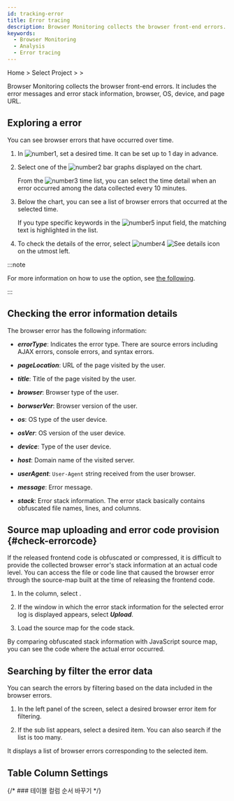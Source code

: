```yaml
---
id: tracking-error
title: Error tracing
description: Browser Monitoring collects the browser front-end errors.
keywords:
  - Browser Monitoring
  - Analysis
  - Error tracing
---
```


Home &gt; Select Project &gt; <Cmdname sid="side_analysis" className="uitext" /> &gt; <Cmdname sid="side_browserErrorTracking" className="uitext" />

Browser Monitoring collects the browser front-end errors. It includes the error messages and error stack information, browser, OS, device, and page URL.

## Exploring a error

You can see browser errors that have occurred over time.

<ImgLang img='rum-tracking-error.png' desc='Error Tracking' />

1. In ![number1](/img/number-01.png), set a desired time. It can be set up to 1 day in advance.

2. Select one of the ![number2](/img/number-02.png) bar graphs displayed on the chart. 

   From the ![number3](/img/number-03.png) time list, you can select the time detail when an error occurred among the data collected every 10 minutes.

3. Below the chart, you can see a list of browser errors that occurred at the selected time.

   If you type specific keywords in the ![number5](/img/number-05.png) input field, the matching text is highlighted in the list.

4. To check the details of the error, select ![number4](/img/number-04.png) ![See details icon](/img/ic-caret-right.svg) on the utmost left.

:::note

For more information on how to use the <Cmdname sid="time" className="uitext" /> option, see [the following](usage-ui#timeselector).

:::

## Checking the error information details

The browser error has the following information:

- **_errorType_**: Indicates the error type. There are source errors including AJAX errors, console errors, and syntax errors.

- **_pageLocation_**: URL of the page visited by the user.

- **_title_**: Title of the page visited by the user.

- **_browser_**: Browser type of the user.

- **_borwserVer_**: Browser version of the user.

- **_os_**: OS type of the user device.

- **_osVer_**: OS version of the user device.

- **_device_**: Type of the user device.

- **_host_**: Domain name of the visited server.

- **_userAgent_**: `User-Agent` string received from the user browser.

- **_message_**: Error message.

- **_stack_**: Error stack information. The error stack basically contains obfuscated file names, lines, and columns.

## Source map uploading and error code provision {#check-errorcode}

If the released frontend code is obfuscated or compressed, it is difficult to provide the collected browser error's stack information at an actual code level. You can access the file or code line that caused the browser error through the source-map built at the time of releasing the frontend code.

1. In the <Cmdname sid="exception_stack" className="uitext" /> column, select <Cmdname sid="analysis" className="uitext" />.

   <ImgLang img='browser-error-stack-btn-analysis.png' desc='Error Log' />

2. If the window in which the error stack information for the selected error log is displayed appears, select **_Upload_**.

   <ImgLang img='browser-error-stack-upload.png' desc='Error Stack' />

3. Load the source map for the code stack.

By comparing obfuscated stack information with JavaScript source map, you can see the code where the actual error occurred.

<ImgLang img='browser-error-stack-upload-code.png' desc='' />

## Searching by filter the error data

You can search the errors by filtering based on the data included in the browser errors.

<ImgLang img='rum-tracking-error-filtering.png' desc='' />

1. In the left panel of the screen, select a desired browser error item for filtering. 

2. If the sub list appears, select a desired item. You can also search if the list is too many. 

It displays a list of browser errors corresponding to the selected item.

## Table Column Settings


<Displayorhidetablecolumn level={3} />

{/* ### 테이블 컬럼 순서 바꾸기 */}

<Changeordertablecolumn level={3} />


<Setdisplaytablecontents level={2} />
